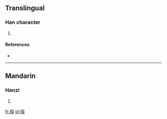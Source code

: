 ==Translingual==

===Han character===
{{Han char|rn=64|rad=手|as=10|sn=13|four=|canj=手十金口 (QJCR)}}

# {{defn|Han|sort=手10}}

====References====
* {{Han ref|kx=0445.380|dkj=12449|dj=0796.190|hdz=31937.060|uh=6408|ud=25608}}

----

==Mandarin==

===Hanzi===
{{cmn-hanzi|pin=[[yǒng]] ([[yong3]])|wg=yung<sup>3</sup>}}

# {{defn|Mandarin|sort=手10}}

[[fr:搈]]
[[pl:搈]]